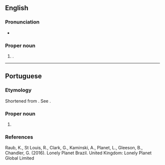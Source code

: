 {{also|fortaleza}}
==English==

===Pronunciation===
* {{IPA|en|/fɔɹtəˈleɪzə/}}

===Proper noun===
{{en-proper noun}}

# {{place|en|municipality/state capital|s/Ceará|c/Brazil}}.

----

==Portuguese==
===Etymology===
Shortened from {{m|pt|Fortaleza}} {{m|pt|da}} {{m|pt|Nossa}} {{m|pt|Senhora}} {{m|pt|de}} {{m|pt|Assunção|t=Fort of Our Lady of the Assumption}}. See {{m|pt|fortaleza|t=fortress}}.

===Proper noun===
{{pt-proper noun|f}}

# {{place|pt|municipality/state capital|s/Ceará|c/Brazil|t=Fortaleza}}

===References===
Raub, K., St Louis, R., Clark, G., Kaminski, A., Planet, L., Gleeson, B., Chandler, G. (2016). Lonely Planet Brazil. United Kingdom: Lonely Planet Global Limited